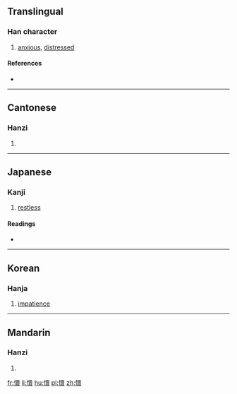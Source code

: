 ==Translingual==

===Han character===
{{Han char|rn=61|rad=心|as=13|sn=16|four=90032|canj=PWLV|ids=⿰忄睘}}

# [[anxious]], [[distressed]]

====References====
* {{Han ref|kx=0405.110|dkj=11319|dj=0745.210|hdz=42361.040|uh=61C1|ud=25025|bh=E97C|bd=59772}}

----

==Cantonese==

===Hanzi===
{{yue-hanzi|jyut=[[gyun1]], [[hyun1]]|y=gyun1, hyun1}}

# {{defn|lang=yue|sort=心13}}

----

==Japanese==

===Kanji===
{{ja-kanji|grade=|rs=心13}}

# [[restless]]

====Readings====
* {{ja-readings|on=[[けん]] (ken), [[かん]] (kan), [[げん]] (gen)|kun=[[はげしい]] (hageshii)}}

----

==Korean==

===Hanja===
{{ko-hanja|hangeul=[[현]], [[환]]|eumhun=|rv=hyeon, hwan|mr=hyŏn, hwan|y=hyen, hwan}}

# [[impatience]]

----

==Mandarin==

===Hanzi===
{{cmn-hanzi|pin=[[xuān]] ([[xuan1]]), [[huān]] ([[huan1]])|wg=hsüan<sup>1</sup>, huan<sup>1</sup>}}

# {{defn|lang=cmn|sort=心13}}

[[fr:懁]]
[[li:懁]]
[[hu:懁]]
[[pl:懁]]
[[zh:懁]]